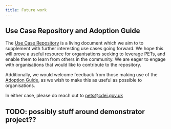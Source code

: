 ```yaml
---
title: Future work
---
```



<CookieBanner />

## Use Case Repository and Adoption Guide

The [Use Case Repository](/repository) is a living document which we aim to to supplement with further interesting use cases going forward. We hope this will prove a useful resource for organisations seeking to leverage PETs, and enable them to learn from others in the community. We are eager to engage with organisations that would like to contribute to the repository.

Additionally, we would welcome feedback from those making use of the [Adoption Guide](/adoption-guide), as we wish to make this as useful as possible to organisations.

In either case, please do reach out to [pets@cdei.gov.uk][pets-email]

## TODO: possibly stuff around demonstrator project??

[pets-email]: mailto:pets@cdei.gov.uk
